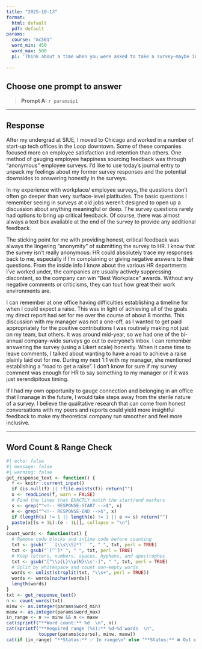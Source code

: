 ```yaml
---
title: "2025-10-13"
format:
  html: default
  pdf: default
params:
  course: "mc501"
  word_min: 450
  word_max: 500
  p1: 'Think about a time when you were asked to take a survey—maybe in a class, at work, or online. Did any of the questions confuse you, feel biased, or leave you without an option that reflected your honest opinion? Describe one such moment. What made the question problematic, and how might you rewrite it to improve it?'
 
---
```


## Choose **one** prompt to answer

> **Prompt A:** `r params$p1`


---

## Response

<!-- RESPONSE-START -->
After my undergrad at SIUE, I moved to Chicago and worked in a number of start-up tech offices in the Loop downtown. Some of these companies focused more on employee satisfaction and retention than others. One method of gauging employee happiness sourcing feedback was through “anonymous” employee surveys. I’d like to use today’s journal entry to unpack my feelings about my former survey responses and the potential downsides to answering honestly in the surveys.

In my experience with workplace/ employee surveys, the questions don’t often go deeper than very surface-level platitudes. The basic questions I remember seeing in surveys at old jobs weren’t designed to open up a discussion about anything meaningful or deep. The survey questions rarely had options to bring up critical feedback. Of course, there was almost always a text box available at the end of the survey to provide any additional feedback.

The sticking point for me with providing honest, critical feedback was always the lingering “anonymity” of submitting the survey to HR. I know that the survey isn’t really anonymous: HR could absolutely trace my responses back to me, especially if I’m complaining or giving negative answers to their questions. From the inside info I know about the various HR departments I’ve worked under, the companies are usually actively suppressing discontent, so the company can win “Best Workplace” awards. Without any negative comments or criticisms, they can tout how great their work environments are.

I can remember at one office having difficulties establishing a timeline for when I could expect a raise. This was in light of achieving all of the goals my direct report had set for me over the course of about 8 months. This discussion with my manager was not a one-off, as I wanted to get paid appropriately for the positive contributions I was routinely making not just on my team, but others. It was around mid-year, so we had one of the bi-annual company-wide surveys go out to everyone’s inbox. I can remember answering the survey (using a Likert scale) honestly. When it came time to leave comments, I talked about wanting to have a road to achieve a raise plainly laid out for me. During my next 1:1 with my manager, she mentioned establishing a “road to get a raise”. I don’t know for sure if my survey comment was enough for HR to say something to my manager or if it was just serendipitous timing. 

If I had my own opportunity to gauge connection and belonging in an office that I manage in the future, I would take steps away from the sterile nature of a survey. I believe the qualitative research that can come from honest conversations with my peers and reports could yield more insightful feedback to make my theoretical company run smoother and feel more inclusive.

<!-- RESPONSE-END -->

---

## Word Count & Range Check

```r
#| echo: false
#| message: false
#| warning: false
get_response_text <- function() {
  f <- knitr::current_input()
  if (is.null(f) || !file.exists(f)) return("")
  x <- readLines(f, warn = FALSE)
  # Find the lines that EXACTLY match the start/end markers
  s <- grep("^<!-- RESPONSE-START -->$", x)
  e <- grep("^<!-- RESPONSE-END -->$", x)
  if (length(s) != 1 || length(e) != 1 || e <= s) return("")
  paste(x[(s + 1L):(e - 1L)], collapse = "\n")
}
count_words <- function(txt) {
  # Remove code blocks and inline code before counting
  txt <- gsub("```[\\s\\S]*?```", " ", txt, perl = TRUE)
  txt <- gsub("`[^`]*`", " ", txt, perl = TRUE)
  # Keep letters, numbers, spaces, hyphens, and apostrophes
  txt <- gsub("[^\\p{L}\\p{N}\\s'-]", " ", txt, perl = TRUE)
  # Split by whitespace and count non-empty words
  words <- unlist(strsplit(txt, "\\s+", perl = TRUE))
  words <- words[nzchar(words)]
  length(words)
}
txt <- get_response_text()
n <- count_words(txt)
minw <- as.integer(params$word_min)
maxw <- as.integer(params$word_max)
in_range <- n >= minw && n <= maxw
cat(sprintf("**Word count:** %d  \n", n))
cat(sprintf("**Required range (%s):** %d–%d words  \n",
            toupper(params$course), minw, maxw))
cat(if (in_range) "**Status:** ✅ In range\n" else "**Status:** ❌ Out of range\n")
```

